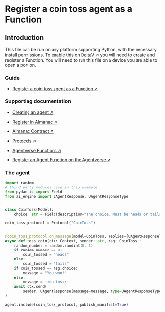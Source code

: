 # Register a coin toss agent as a Function

## Introduction

This file can be run on any platform supporting Python, with the necessary install permissions.
To enable this on [DeltaV ↗️](/concepts/ai-engine/deltav) you will need to create and register a Function. You will need to run this file on a device you are able to open a port on.

### Guide

- [Register a coin toss agent as a Function ↗️](/guides/agentverse/agentverse-functions/registering-agent-coin-toss)

### Supporting documentation

- [Creating an agent ↗️](/guides/agents/create-a-uagent)

- [Register in Almanac ↗️](/guides/agents/register-in-almanac)

- [Almanac Contract ↗️](/references/contracts/uagents-almanac/almanac-overview)

- [Protocols ↗️](/references/uagents/uagents-protocols/agent-protocols)

- [Agentverse Functions ↗️](/concepts/agent-services/services)

- [Register an Agent Function on the Agentverse ↗️](/guides/agentverse/registering-agent-services)

### The agent

```python copy filename="agent.py"
import random
# third party modules used in this example
from pydantic import Field
from ai_engine import UAgentResponse, UAgentResponseType


class CoinToss(Model):
    choice: str = Field(description="The choice. Must be heads or tails.")

coin_toss_protocol = Protocol("CoinToss")


@coin_toss_protocol.on_message(model=CoinToss, replies={UAgentResponse})
async def toss_coin(ctx: Context, sender: str, msg: CoinToss):
    random_number = random.randint(0, 1)
    if random_number == 0:
        coin_tossed = "heads"
    else:
        coin_tossed = "tails"
    if coin_tossed == msg.choice:
        message = "You won!"
    else:
        message = "You lost!"
    await ctx.send(
        sender, UAgentResponse(message=message, type=UAgentResponseType.FINAL)
)

agent.include(coin_toss_protocol, publish_manifest=True)
```
